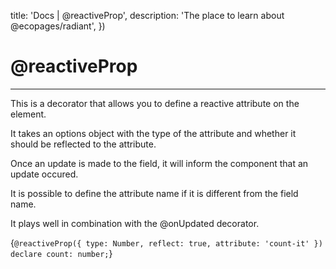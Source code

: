 

  title: 'Docs | @reactiveProp',
  description: 'The place to learn about @ecopages/radiant',
})

# @reactiveProp
---

This is a decorator that allows you to define a reactive attribute on the element.

It takes an options object with the type of the attribute and whether it should be reflected to the attribute.

Once an update is made to the field, it will inform the component that an update occured.

It is possible to define the attribute name if it is different from the field name.

It plays well in combination with the @onUpdated decorator.

<CodeBlock lang='typescript'>{`@reactiveProp({ type: Number, reflect: true, attribute: 'count-it' }) declare count: number;`}</CodeBlock>